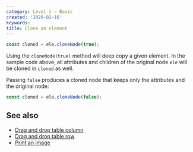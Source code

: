 ```yaml
---
category: Level 1 — Basic
created: '2020-02-16'
keywords:
title: Clone an element
---
```


```js
const cloned = ele.cloneNode(true);
```

Using the `cloneNode(true)` method will deep copy a given element. In the sample code above, all attributes and children of the original node `ele` will be cloned in `cloned` as well.

Passing `false` produces a cloned node that keeps only the attributes and the original node:

```js
const cloned = ele.cloneNode(false);
```

## See also

-   [Drag and drop table column](https://phuoc.ng/collection/html-dom/drag-and-drop-table-column/)
-   [Drag and drop table row](https://phuoc.ng/collection/html-dom/drag-and-drop-table-row/)
-   [Print an image](https://phuoc.ng/collection/html-dom/print-an-image/)
